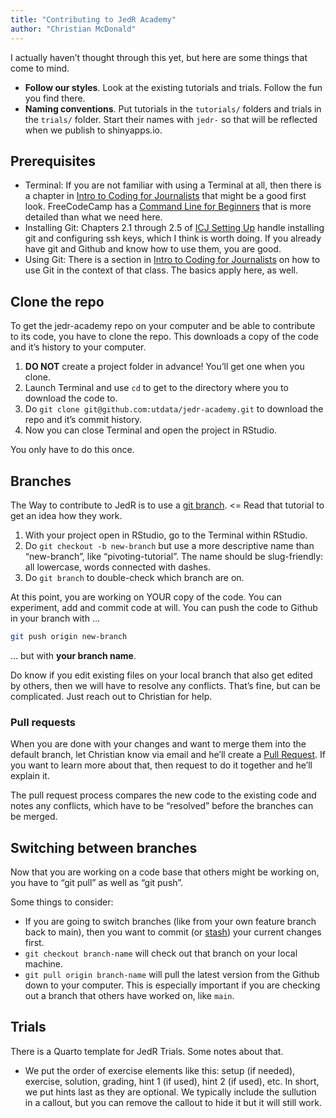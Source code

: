 ```yaml
---
title: "Contributing to JedR Academy"
author: "Christian McDonald"
---
```


I actually haven't thought through this yet, but here are some things that come to mind.

- **Follow our styles**. Look at the existing tutorials and trials. Follow the fun you find there.
- **Naming conventions**. Put tutorials in the `tutorials/` folders and trials in the `trials/` folder. Start their names with `jedr-` so that will be reflected when we publish to shinyapps.io.

## Prerequisites

- Terminal: If you are not familiar with using a Terminal at all, then there is a chapter in [Intro to Coding for Journalists](https://utdata.github.io/icj-class/start-01-terminal.html) that might be a good first look. FreeCodeCamp has a [Command Line for Beginners](https://www.freecodecamp.org/news/command-line-for-beginners/) that is more detailed than what we need here.
- Installing Git: Chapters 2.1 through 2.5 of [ICJ Setting Up](https://utdata.github.io/icj-setting-up/setup-part-1.html#install-git) handle installing git and configuring ssh keys, which I think is worth doing. If you already have git and Github and know how to use them, you are good.
- Using Git: There is a section in [Intro to Coding for Journalists](https://utdata.github.io/icj-class/git-00-intro.html) on how to use Git in the context of that class. The basics apply here, as well.

## Clone the repo

To get the jedr-academy repo on your computer and be able to contribute to its code, you have to clone the repo. This downloads a copy of the code and it's history to your computer.

1. **DO NOT** create a project folder in advance! You'll get one when you clone.
2. Launch Terminal and use `cd` to get to the directory where you to download the code to.
3. Do `git clone git@github.com:utdata/jedr-academy.git` to download the repo and it's commit history.
4. Now you can close Terminal and open the project in RStudio.

You only have to do this once.

## Branches

The Way to contribute to JedR is to use a [git branch](https://www.howtogeek.com/devops/how-do-git-branches-work/). <= Read that tutorial to get an idea how they work.

1. With your project open in RStudio, go to the Terminal within RStudio.
2. Do `git checkout -b new-branch` but use a more descriptive name than "new-branch", like "pivoting-tutorial". The name should be slug-friendly: all lowercase, words connected with dashes.
3. Do `git branch` to double-check which branch are on.

At this point, you are working on YOUR copy of the code. You can experiment, add and commit code at will. You can push the code to Github in your branch with ...

```bash
git push origin new-branch
```

... but with **your branch name**.

Do know if you edit existing files on your local branch that also get edited by others, then we will have to resolve any conflicts. That's fine, but can be complicated. Just reach out to Christian for help.

### Pull requests

When you are done with your changes and want to merge them into the default branch, let Christian know via email and he'll create a [Pull Request](https://docs.github.com/en/pull-requests/collaborating-with-pull-requests/proposing-changes-to-your-work-with-pull-requests/creating-a-pull-request). If you want to learn more about that, then request to do it together and he'll explain it.

The pull request process compares the new code to the existing code and notes any conflicts, which have to be "resolved" before the branches can be merged.

## Switching between branches

Now that you are working on a code base that others might be working on, you have to "git pull" as well as "git push".

Some things to consider:

- If you are going to switch branches (like from your own feature branch back to main), then you want to commit (or [stash](https://git-scm.com/docs/git-stash)) your current changes first.
- `git checkout branch-name` will check out that branch on your local machine.
- `git pull origin branch-name` will pull the latest version from the Github down to your computer. This is especially important if you are checking out a branch that others have worked on, like `main`.

## Trials

There is a Quarto template for JedR Trials. Some notes about that.

- We put the order of exercise elements like this: setup (if needed), exercise, solution, grading, hint 1 (if used), hint 2 (if used), etc. In short, we put hints last as they are optional. We typically include the sullution in a callout, but you can remove the callout to hide it but it will still work.
